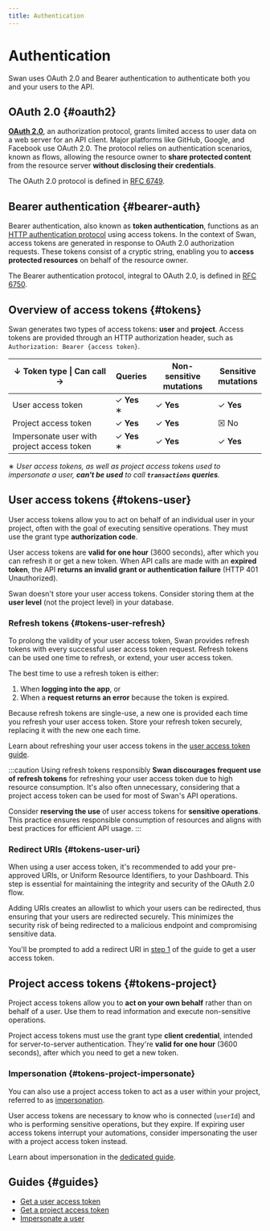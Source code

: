 ```yaml
---
title: Authentication
---
```


# Authentication

Swan uses OAuth 2.0 and Bearer authentication to authenticate both you and your users to the API.

## OAuth 2.0 {#oauth2}

[**OAuth 2.0**](https://oauth.net/2/), an authorization protocol, grants limited access to user data on a web server for an API client.
Major platforms like GitHub, Google, and Facebook use OAuth 2.0.
The protocol relies on authentication scenarios, known as flows, allowing the resource owner to **share protected content** from the resource server **without disclosing their credentials**.

The OAuth 2.0 protocol is defined in [RFC 6749](https://datatracker.ietf.org/doc/html/rfc6749).

## Bearer authentication {#bearer-auth}

Bearer authentication, also known as **token authentication**, functions as an [HTTP authentication protocol](https://developer.mozilla.org/en-US/docs/Web/HTTP/Authentication) using access tokens.
In the context of Swan, access tokens are generated in response to OAuth 2.0 authorization requests. These tokens consist of a cryptic string, enabling you to **access protected resources** on behalf of the resource owner.

The Bearer authentication protocol, integral to OAuth 2.0, is defined in [RFC 6750](https://datatracker.ietf.org/doc/html/rfc6750).

## Overview of access tokens {#tokens}

Swan generates two types of access tokens: **user** and **project**.
Access tokens are provided through an HTTP authorization header, such as `Authorization: Bearer {access token}`.

| ↓ Token type \| Can call → | Queries | Non-sensitive<br/>mutations | Sensitive<br/>mutations |
| --- | --- | --- | --- |
| User access token | ✓ **Yes** ∗ | ✓ **Yes** | ✓ **Yes** |
| Project access token | ✓ **Yes** | ✓ **Yes** | ☒ No |
| Impersonate user with<br/>project access token  | ✓ **Yes** ∗ | ✓ **Yes** | ✓ **Yes** |

∗ *User access tokens, as well as project access tokens used to impersonate a user, **can't be used** to call **`transactions` queries**.*

## User access tokens {#tokens-user}

User access tokens allow you to act on behalf of an individual user in your project, often with the goal of executing sensitive operations.
They must use the grant type **authorization code**.

User access tokens are **valid for one hour** (3600 seconds), after which you can refresh it or get a new token.
When API calls are made with an **expired token**, the API **returns an invalid grant or authentication failure** (HTTP 401 Unauthorized).

Swan doesn't store your user access tokens.
Consider storing them at the **user level** (not the project level) in your database.

### Refresh tokens {#tokens-user-refresh}

To prolong the validity of your user access token, Swan provides refresh tokens with every successful user access token request.
Refresh tokens can be used one time to refresh, or extend, your user access token.

The best time to use a refresh token is either:

1. When **logging into the app**, or
1. When a **request returns an error** because the token is expired.

Because refresh tokens are single-use, a new one is provided each time you refresh your user access token.
Store your refresh token securely, replacing it with the new one each time.

Learn about refreshing your user access tokens in the [user access token guide](./guide-get-token-user.mdx#refresh-token).

:::caution Using refresh tokens responsibly
**Swan discourages frequent use of refresh tokens** for refreshing your user access token due to high resource consumption.
It's also often unnecessary, considering that a project access token can be used for most of Swan's API operations.

Consider **reserving the use** of user access tokens for **sensitive operations**.
This practice ensures responsible consumption of resources and aligns with best practices for efficient API usage.
:::

### Redirect URIs {#tokens-user-uri}

When using a user access token, it's recommended to add your pre-approved URIs, or Uniform Resource Identifiers, to your Dashboard.
This step is essential for maintaining the integrity and security of the OAuth 2.0 flow.

Adding URIs creates an allowlist to which your users can be redirected, thus ensuring that your users are redirected securely.
This minimizes the security risk of being redirected to a malicious endpoint and compromising sensitive data.

You'll be prompted to add a redirect URI in [step 1](./guide-get-token-user.mdx#get-credentials-add-uri) of the guide to get a user access token.

## Project access tokens {#tokens-project}

Project access tokens allow you to **act on your own behalf** rather than on behalf of a user.
Use them to read information and execute non-sensitive operations.

Project access tokens must use the grant type **client credential**, intended for server-to-server authentication.
They're **valid for one hour** (3600 seconds), after which you need to get a new token.

### Impersonation {#tokens-project-impersonate}

You can also use a project access token to act as a user within your project, referred to as [impersonation](./guide-impersonate.mdx).

User access tokens are necessary to know who is connected (`userId`) and who is performing sensitive operations, but they expire.
If expiring user access tokens interrupt your automations, consider impersonating the user with a project access token instead.

Learn about impersonation in the [dedicated guide](./guide-impersonate.mdx).

## Guides {#guides}

- [Get a user access token](./guide-get-token-user.mdx)
- [Get a project access token](./guide-get-token-project.mdx)
- [Impersonate a user](./guide-impersonate.mdx)